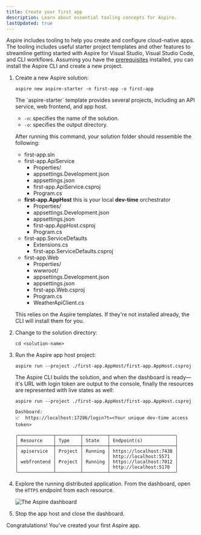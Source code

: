 ```yaml
---
title: Create your first app
description: Learn about essential tooling concepts for Aspire.
lastUpdated: true
---
```



Aspire includes tooling to help you create and configure cloud-native apps. The tooling includes useful starter project templates and other features to streamline getting started with Aspire for Visual Studio, Visual Studio Code, and CLI workflows. Assuming you have the [prerequisites](./prerequisites) installed, you can install the Aspire CLI and create a new project.

<Steps>

1. Create a new Aspire solution:

    ```console title="Create a new aspire solution"
    aspire new aspire-starter -n first-app -o first-app
    ```

    <Aside type='tip' title='Addition CLI option details'>
      The `aspire-starter` template provides several projects, including an API service, web frontend, and app host.
      
      - `-n`: specifies the name of the solution.
      - `-o`: specifies the output directory.
    </Aside>

    After running this command, your solution folder should ressemble the following:

    <FileTree>

    - first-app.sln
    - first-app.ApiService
        - Properties/
        - appsettings.Development.json
        - appsettings.json
        - first-app.ApiService.csproj
        - Program.cs
    - **first-app.AppHost** this is your local **dev-time** orchestrator
        - Properties/
        - appsettings.Development.json
        - appsettings.json
        - first-app.AppHost.csproj
        - Program.cs
    - first-app.ServiceDefaults
        - Extensions.cs
        - first-app.ServiceDefaults.csproj
    - first-app.Web
        - Properties/
        - wwwroot/
        - appsettings.Development.json
        - appsettings.json
        - first-app.Web.csproj
        - Program.cs
        - WeatherApiClient.cs
    </FileTree>

    This relies on the Aspire templates. If they're not installed already, the CLI will install them for you.

1. Change to the solution directory:

    ```console title="Change directories—stepping into the solution folder"
    cd <solution-name>
    ```

1. Run the Aspire app host project:

    ```console title="Run the app host project"
    aspire run --project ./first-app.AppHost/first-app.AppHost.csproj
    ```

    The Aspire CLI builds the solution, and when the dashboard is ready—it's URL with login token are output to the console, finally the resources are represented with live states as well:

    ```console frame="none"
    aspire run --project ./first-app.AppHost/first-app.AppHost.csproj

    Dashboard:
    📈  https://localhost:17286/login?t=<Your unique dev-time access token>

    ╭─────────────┬─────────┬─────────┬────────────────────────╮
    │ Resource    │ Type    │ State   │ Endpoint(s)            │
    ├─────────────┼─────────┼─────────┼────────────────────────┤
    │ apiservice  │ Project │ Running │ https://localhost:7438 │
    │             │         │         │ http://localhost:5571  │
    │ webfrontend │ Project │ Running │ https://localhost:7012 │
    │             │         │         │ http://localhost:5170  │
    ╰─────────────┴─────────┴─────────┴────────────────────────╯
    ```

1. Explore the running distributed application. From the dashboard, open the `HTTPS` endpoint from each resource.

    ![The Aspire dashboard](../../../assets/get-started/aspire-dashboard.png)


1. Stop the app host and close the dashboard.

    <Kbd windows="Ctrl+C" mac="⌘+C" />

</Steps>

Congratulations! You've created your first Aspire app.